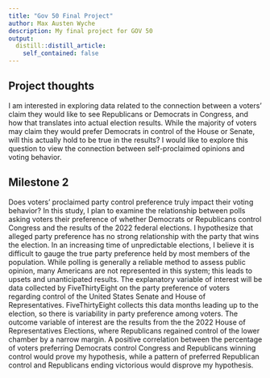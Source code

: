 ```yaml
---
title: "Gov 50 Final Project"
author: Max Austen Wyche 
description: My final project for GOV 50
output:
  distill::distill_article:
    self_contained: false
---
```




## Project thoughts

I am interested in exploring data related to the connection between a voters' claim they would like to see Republicans or Democrats in Congress, and how that translates into actual election results. While the majority of voters may claim they would prefer Democrats in control of the House or Senate, will this actually hold to be true in the results? I would like to explore this question to view the connection between self-proclaimed opinions and voting behavior. 

## Milestone 2

Does voters' proclaimed party control preference truly impact their voting behavior? In this study, I plan to examine the relationship between polls asking voters their preference of whether Democrats or Republicans control Congress and the results of the 2022 federal elections. I hypothesize that alleged party preference has no strong relationship with the party that wins the election. In an increasing time of unpredictable elections, I believe it is difficult to gauge the true party preference held by most members of the population. While polling is generally a reliable method to assess public opinion, many Americans are not represented in this system; this leads to upsets and unanticipated results. The explanatory variable of interest will be data collected by FiveThirtyEight on the party preference of voters regarding control of the United States Senate and House of Representatives. FiveThirtyEight collects this data months leading up to the election, so there is variability in party preference among voters. The outcome variable of interest are the results from the the 2022 House of Representatives Elections, where Republicans regained control of the lower chamber by a narrow margin. A positive correlation between the percentage of voters preferring Democrats control Congress and Republicans winning control would prove my hypothesis, while a pattern of preferred Republican control and Republicans ending victorious would disprove my hypothesis.